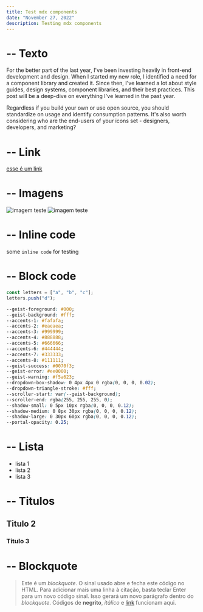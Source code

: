 ```yaml
---
title: Test mdx components
date: "November 27, 2022"
description: Testing mdx components
---
```


# -- Texto

For the better part of the last year, I've been investing heavily in front-end
development and design. When I started my new role, I identified a need for a
component library and created it. Since then, I've learned a lot about style
guides, design systems, component libraries, and their best practices. This
post will be a deep-dive on everything I've learned in the past year.

Regardless if you build your own or use open source, you should standardize on usage and identify consumption patterns. It's also worth considering who are the end-users of your icons set - designers, developers, and marketing?

# -- Link

[esse é um link](https://links.com)

# -- Imagens

![imagem teste](/images/logo.svg "imagem teste dentro")
![imagem teste](/images/blog/teste.jpg "imagem teste dentro")

# -- Inline code

some `inline code` for testing

# -- Block code

```js
const letters = ["a", "b", "c"];
letters.push("d");
```

```css
--geist-foreground: #000;
--geist-background: #fff;
--accents-1: #fafafa;
--accents-2: #eaeaea;
--accents-3: #999999;
--accents-4: #888888;
--accents-5: #666666;
--accents-6: #444444;
--accents-7: #333333;
--accents-8: #111111;
--geist-success: #0070f3;
--geist-error: #ee0000;
--geist-warning: #f5a623;
--dropdown-box-shadow: 0 4px 4px 0 rgba(0, 0, 0, 0.02);
--dropdown-triangle-stroke: #fff;
--scroller-start: var(--geist-background);
--scroller-end: rgba(255, 255, 255, 0);
--shadow-small: 0 5px 10px rgba(0, 0, 0, 0.12);
--shadow-medium: 0 8px 30px rgba(0, 0, 0, 0.12);
--shadow-large: 0 30px 60px rgba(0, 0, 0, 0.12);
--portal-opacity: 0.25;
```

# -- Lista

- lista 1
- lista 2
- lista 3

# -- Titulos

## Titulo 2

### Titulo 3

# -- Blockquote

> Este é um _blockquote_. O sinal usado abre e fecha este código no HTML.
> Para adicionar mais uma linha à citação, basta teclar Enter para um novo
> código sinal. Isso gerará um novo parágrafo dentro do _blockquote_.
> Códigos de **negrito**, _itálico_ e [link](https://links.com) funcionam aqui.
